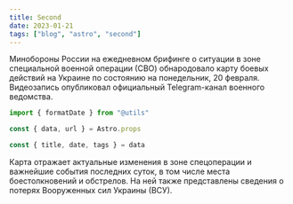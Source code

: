 ```yaml
---
title: Second
date: 2023-01-21
tags: ["blog", "astro", "second"]
---
```


Минобороны России на ежедневном брифинге о ситуации в зоне специальной военной операции (СВО) обнародовало карту боевых действий на Украине по состоянию на понедельник, 20 февраля. Видеозапись опубликовал официальный Telegram-канал военного ведомства.

```js
import { formatDate } from "@utils"

const { data, url } = Astro.props

const { title, date, tags } = data
```

Карта отражает актуальные изменения в зоне спецоперации и важнейшие события последних суток, в том числе места боестолкновений и обстрелов. На ней также представлены сведения о потерях Вооруженных сил Украины (ВСУ).
